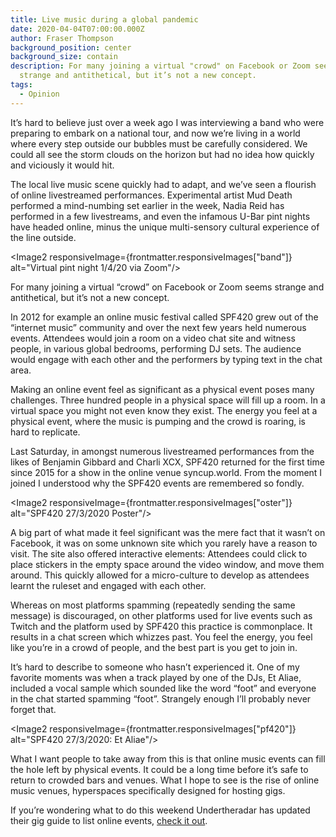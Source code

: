 ```yaml
---
title: Live music during a global pandemic
date: 2020-04-04T07:00:00.000Z
author: Fraser Thompson
background_position: center
background_size: contain
description: For many joining a virtual "crowd" on Facebook or Zoom seems
  strange and antithetical, but it’s not a new concept.
tags:
  - Opinion
---
```



It’s hard to believe just over a week ago I was interviewing a band who were preparing to embark on a national tour, and now we’re living in a world where every step outside our bubbles must be carefully considered. We could all see the storm clouds on the horizon but had no idea how quickly and viciously it would hit.

The local live music scene quickly had to adapt, and we’ve seen a flourish of online livestreamed performances. Experimental artist Mud Death performed a mind-numbing set earlier in the week, Nadia Reid has performed in a few livestreams, and even the infamous U-Bar pint nights have headed online, minus the unique multi-sensory cultural experience of the line outside.

<Image2 responsiveImage={frontmatter.responsiveImages["band"]} alt="Virtual pint night 1/4/20 via Zoom"/>

For many joining a virtual “crowd” on Facebook or Zoom seems strange and antithetical, but it’s not a new concept.

In 2012 for example an online music festival called SPF420 grew out of the “internet music” community and over the next few years held numerous events. Attendees would join a room on a video chat site and witness people, in various global bedrooms, performing DJ sets. The audience would engage with each other and the performers by typing text in the chat area.

Making an online event feel as significant as a physical event poses many challenges. Three hundred people in a physical space will fill up a room. In a virtual space you might not even know they exist. The energy you feel at a physical event, where the music is pumping and the crowd is roaring, is hard to replicate.

Last Saturday, in amongst numerous livestreamed performances from the likes of Benjamin Gibbard and Charli XCX, SPF420 returned for the first time since 2015 for a show in the online venue syncup.world. From the moment I joined I understood why the SPF420 events are remembered so fondly.

<Image2 responsiveImage={frontmatter.responsiveImages["oster"]} alt="SPF420 27/3/2020 Poster"/>

A big part of what made it feel significant was the mere fact that it wasn’t on Facebook, it was on some unknown site which you rarely have a reason to visit. The site also offered interactive elements: Attendees could click to place stickers in the empty space around the video window, and move them around. This quickly allowed for a micro-culture to develop as attendees learnt the ruleset and engaged with each other.

Whereas on most platforms spamming (repeatedly sending the same message) is discouraged, on other platforms used for live events such as Twitch and the platform used by SPF420 this practice is commonplace. It results in a chat screen which whizzes past. You feel the energy, you feel like you’re in a crowd of people, and the best part is you get to join in.

It’s hard to describe to someone who hasn’t experienced it. One of my favorite moments was when a track played by one of the DJs, Et Aliae, included a vocal sample which sounded like the word “foot” and everyone in the chat started spamming “foot”. Strangely enough I’ll probably never forget that.

<Image2 responsiveImage={frontmatter.responsiveImages["pf420"]} alt="SPF420 27/3/2020: Et Aliae"/>

What I want people to take away from this is that online music events can fill the hole left by physical events. It could be a long time before it’s safe to return to crowded bars and venues. What I hope to see is the rise of online music venues, hyperspaces specifically designed for hosting gigs.

If you’re wondering what to do this weekend Undertheradar has updated their gig guide to list online events, [check it out](https://www.undertheradar.co.nz/utr/gigRegion/Online).

